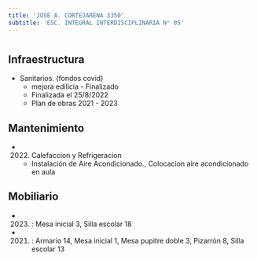 ```yaml
---
title: 'JOSE A. CORTEJARENA 3350'
subtitle: 'ESC. INTEGRAL INTERDISCIPLINARIA N° 05'
---
```


#
## Infraestructura

* Sanitarios. (fondos covid) 
    + mejora edilicia - Finalizado 
    + Finalizada el 25/8/2022 
    + Plan de obras 2021 - 2023 






## Mantenimiento

*  (2022) Calefaccion y Refrigeracion 
    + Instalación de  Aire Acondicionado., Colocacion aire acondicionado en aula





## Mobiliario

*  (2023) : Mesa inicial 3, Silla escolar 18 

*  (2021) : Armario 14, Mesa inicial 1, Mesa pupitre doble 3, Pizarrón 8, Silla escolar 13 



